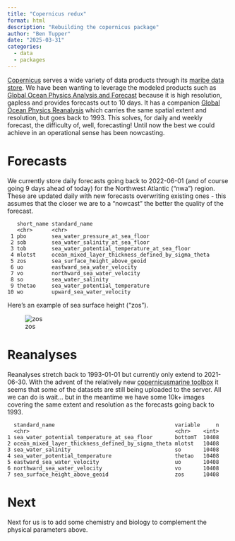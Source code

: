 ```yaml
---
title: "Copernicus redux"
format: html
description: "Rebuilding the copernicus package"
author: "Ben Tupper"
date: "2025-03-31"
categories:
  - data
  - packages
---
```


[Copernicus](https://marine.copernicus.eu/) serves a wide variety of data products through its [maribe data store](https://data.marine.copernicus.eu/products).  We have been wanting to leverage the modeled products such as [Global Ocean Physics Analysis and Forecast](https://data.marine.copernicus.eu/product/GLOBAL_ANALYSISFORECAST_PHY_001_024/description) because it is high resolution, gapless and provides forecasts out to 10 days.  It has a companion [Global Ocean Physics Reanalysis](https://data.marine.copernicus.eu/product/GLOBAL_MULTIYEAR_PHY_001_030/description) which carries the same spatial extent and resolution, but goes back to 1993. This solves, for daily and weekly forecast, the difficulty of, well, forecasting!  Until now the best we could achieve in an operational sense has been nowcasting.  


# Forecasts

We currently store daily forecasts going back to 2022-06-01 (and of course going 9 days ahead of today) for the Northwest Atlantic ("nwa") region. These are updated daily with new forecasts overwriting existing ones - this assumes that the closer we are to a "nowcast" the better the quality of the forecast.

```
   short_name standard_name                                     
   <chr>      <chr>                                             
 1 pbo        sea_water_pressure_at_sea_floor                   
 2 sob        sea_water_salinity_at_sea_floor                   
 3 tob        sea_water_potential_temperature_at_sea_floor      
 4 mlotst     ocean_mixed_layer_thickness_defined_by_sigma_theta
 5 zos        sea_surface_height_above_geoid                    
 6 uo         eastward_sea_water_velocity                       
 7 vo         northward_sea_water_velocity                      
 8 so         sea_water_salinity                                
 9 thetao     sea_water_potential_temperature                   
10 wo         upward_sea_water_velocity   
```
Here's an example of sea surface height ("zos").

![zos](forecast.png)


# Reanalyses

Reanalyses stretch back to 1993-01-01 but currently only extend to 2021-06-30.  With the advent of the relatively new [copernicusmarine toolbox](https://help.marine.copernicus.eu/en/collections/9080063-copernicus-marine-toolbox) it seems that some of the datasets are still being uploaded to the server. All we can do is wait... but in the meantime we have some 10k+ images covering the same extent and resolution as the forecasts going back to 1993.

```
  standard_name                                      variable     n
  <chr>                                              <chr>    <int>
1 sea_water_potential_temperature_at_sea_floor       bottomT  10408
2 ocean_mixed_layer_thickness_defined_by_sigma_theta mlotst   10408
3 sea_water_salinity                                 so       10408
4 sea_water_potential_temperature                    thetao   10408
5 eastward_sea_water_velocity                        uo       10408
6 northward_sea_water_velocity                       vo       10408
7 sea_surface_height_above_geoid                     zos      10408
```

# Next

Next for us is to add some chemistry and biology to complement the physical parameters above.  
